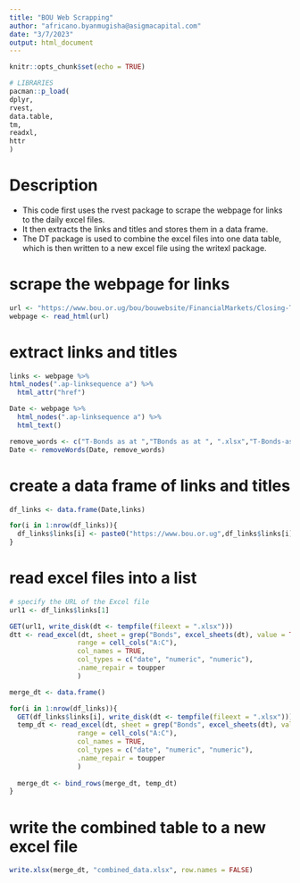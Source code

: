 ```yaml
---
title: "BOU Web Scrapping"
author: "africano.byanmugisha@asigmacapital.com"
date: "3/7/2023"
output: html_document
---
```


```r
knitr::opts_chunk$set(echo = TRUE)
```

```r
# LIBRARIES
pacman::p_load(
dplyr,
rvest,
data.table,
tm,
readxl,
httr
)
```


# Description
- This code first uses the rvest package to scrape the webpage for links to the daily excel files. 
- It then extracts the links and titles and stores them in a data frame. 
- The DT package is used to combine the excel files into one data table, which is then written to a new excel file using the writexl package.


# scrape the webpage for links
```r
url <- "https://www.bou.or.ug/bou/bouwebsite/FinancialMarkets/Closing-TBondsPrices-Yield.html"
webpage <- read_html(url)
```


# extract links and titles
```r
links <- webpage %>% 
html_nodes(".ap-linksequence a") %>%
  html_attr("href")

Date <- webpage %>%
  html_nodes(".ap-linksequence a") %>%
  html_text()

remove_words <- c("T-Bonds as at ","TBonds as at ", ".xlsx","T-Bonds-as-at-","Bonds-as-at-")
Date <- removeWords(Date, remove_words)

```


# create a data frame of links and titles
```r

df_links <- data.frame(Date,links)

for(i in 1:nrow(df_links)){
  df_links$links[i] <- paste0("https://www.bou.or.ug",df_links$links[i])
}
```


# read excel files into a list
```r

# specify the URL of the Excel file
url1 <- df_links$links[1]

GET(url1, write_disk(dt <- tempfile(fileext = ".xlsx")))
dtt <- read_excel(dt, sheet = grep("Bonds", excel_sheets(dt), value = TRUE),
                 range = cell_cols("A:C"),
                 col_names = TRUE, 
                 col_types = c("date", "numeric", "numeric"),
                 .name_repair = toupper
                 )

```

```r
merge_dt <- data.frame()

for(i in 1:nrow(df_links)){
  GET(df_links$links[i], write_disk(dt <- tempfile(fileext = ".xlsx")))
  temp_dt <- read_excel(dt, sheet = grep("Bonds", excel_sheets(dt), value = TRUE),
                 range = cell_cols("A:C"),
                 col_names = TRUE, 
                 col_types = c("date", "numeric", "numeric"),
                 .name_repair = toupper
                 )
  
  merge_dt <- bind_rows(merge_dt, temp_dt)
}
```


# write the combined table to a new excel file
```r
write.xlsx(merge_dt, "combined_data.xlsx", row.names = FALSE)
```


